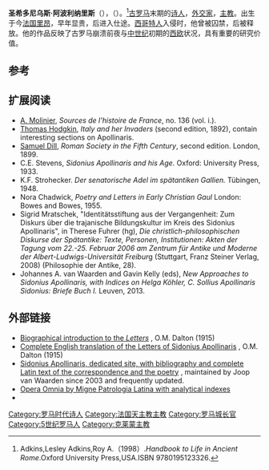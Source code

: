 {{Infobox saint
|name= 圣希多尼乌斯·阿波利纳里斯
|birth_date= 公元430年 
|death_date= 公元489年
|feast_day= 8月21日 
|venerated_in= [[天主教|天主教]]
|image= SidonClermont.jpg
|imagesize= 250px
|caption= 
|birth_place= 高卢 吕格杜努姆
|death_place=
|titles= 
|beatified_date=  
|beatified_place=
|beatified_by=
|canonized_date=
|canonized_place=
|canonized_by=
|attributes=
|patronage=
|major_shrine= 
|suppressed_date=
|issues= 
}}
'''圣希多尼乌斯·阿波利纳里斯'''（{{lang-en|Sidonius Apollinaris}}），（{{bd|430年||489年|}}）。<ref>Adkins,Lesley Adkins,Roy A.（1998）.''Handbook to Life in Ancient Rome''.Oxford University Press,USA.ISBN 9780195123326.</ref>[[古罗马|古罗马]]末期的[[诗人|诗人]]，[[外交家|外交家]]，[[主教|主教]]。出生于今[[法国|法国]][[里昂|里昂]]，早年显贵，后进入仕途。[[西哥特人|西哥特人]]入侵时，他曾被囚禁，后被释放。他的作品反映了古罗马崩溃前夜与[[中世纪|中世纪]]初期的[[西欧|西欧]]状况，具有重要的研究价值。

== 参考 ==
{{reflist}}

==扩展阅读==
* [[A._Molinier|A. Molinier]], ''Sources de l'histoire de France'', no. 136 (vol. i.).
* [[Thomas_Hodgkin_(historian)|Thomas Hodgkin]], ''Italy and her Invaders'' (second edition, 1892), contain interesting sections on Apollinaris.
* [[Samuel_Dill|Samuel Dill]], ''Roman Society in the Fifth Century'', second edition. London, 1899.
* C.E. Stevens, ''Sidonius Apollinaris and his Age''. Oxford: University Press, 1933.
* K.F. Strohecker. ''Der senatorische Adel im spätantiken Gallien.'' Tübingen, 1948.
* Nora Chadwick, ''Poetry and Letters in Early Christian Gaul'' London: Bowes and Bowes, 1955.
* Sigrid Mratschek, "Identitätsstiftung aus der Vergangenheit: Zum Diskurs über die trajanische Bildungskultur im Kreis des Sidonius Apollinaris", in Therese Fuhrer (hg), ''Die christlich-philosophischen Diskurse der Spätantike: Texte, Personen, Institutionen: Akten der Tagung vom 22.-25. Februar 2006 am Zentrum für Antike und Moderne der Albert-Ludwigs-Universität Freibur''g (Stuttgart, Franz Steiner Verlag, 2008) (Philosophie der Antike, 28).
* Johannes A. van Waarden and Gavin Kelly (eds), ''New Approaches to Sidonius Apollinaris, with Indices on Helga Köhler, C. Sollius Apollinaris Sidonius: Briefe Buch I.'' Leuven, 2013.

==外部链接==
{{wikiquote}}
*[http://www.ccel.org/p/pearse/morefathers/sidonius_letters_00_3_intro.htm Biographical introduction to the ''Letters''] {{Wayback|url=http://www.ccel.org/p/pearse/morefathers/sidonius_letters_00_3_intro.htm |date=20090917040005 }}, O.M. Dalton (1915)
*[http://www.tertullian.org/fathers#sidonius_apollinaris Complete English translation of the Letters of Sidonius Apollinaris] {{Wayback|url=http://www.tertullian.org/fathers#sidonius_apollinaris |date=20071201013110 }}, O.M. Dalton (1915)
*[https://sidonapol.org Sidonius Apollinaris, dedicated site, with bibliography and complete Latin text of the correspondence and the poetry] {{Wayback|url=https://sidonapol.org/ |date=20210116123450 }}, maintained by Joop van Waarden since 2003 and frequently updated.
*[http://www.documentacatholicaomnia.eu/30_10_0430-0489-_Sidonius_Apollinaris_Episcopus.html Opera Omnia by Migne Patrologia Latina with analytical indexes] {{Wayback|url=http://www.documentacatholicaomnia.eu/30_10_0430-0489-_Sidonius_Apollinaris_Episcopus.html |date=20201229234010 }}
*{{CathEncy|wstitle=Sidonius Apollinaris}}

{{Authority control}}

[[Category:罗马时代诗人|Category:罗马时代诗人]]
[[Category:法国天主教主教|Category:法国天主教主教]]
[[Category:罗马城长官|Category:罗马城长官]]
[[Category:5世纪罗马人|Category:5世纪罗马人]]
[[Category:克莱蒙主教|Category:克莱蒙主教]]